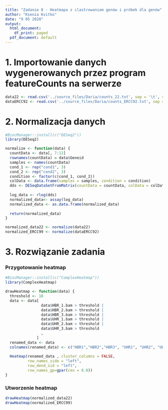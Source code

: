 ```yaml
---
title: "Zadanie 8 - Heatmapa z clastrowaniem genów i próbek dla genów"
author: "Ksenia Kvitko"
date: "9 05 2020"
output:
  html_document:
    df_print: paged
  pdf_document: default
---
```


# 1. Importowanie danych wygenerowanych przez program featureCounts na serwerze
```r
data22 <- read.csv('../source_files/Daria/counts_22.txt', sep = '\t', skip = 1)
dataERCC92 <- read.csv('../source_files/Daria/counts_ERCC92.txt', sep = '\t', skip = 1)
```

# 2. Normalizacja danych

```r
#BiocManager::install(c("DESeq2"))
library(DESeq2)

normalize <- function(data) {
  countData <- data[, 7:12]
  rownames(countData) = data$Geneid
  samples <- names(countData)
  cond_1 <- rep("cond1", 3)
  cond_2 <- rep("cond2", 3)
  condition <- factor(c(cond_1, cond_2))
  colData <- data.frame(samples = samples, condition = condition)
  dds <- DESeqDataSetFromMatrix(countData = countData, colData = colData, design = ~condition)
  
  log_data <- rlog(dds)
  normalized_data<- assay(log_data)
  normalized_data <- as.data.frame(normalized_data)
  
  return(normalized_data)
}

normalized_data22 <- normalize(data22)
normalized_ERCC99 <- normalize(dataERCC92)
```


# 3. Rozwiązanie zadania

### Przygotowanie heatmap

```r
#BiocManager::install(c("ComplexHeatmap"))
library(ComplexHeatmap)

drawHeatmap <- function(data) {
  threshold <- 10
  data <- data[
                data$HBR_1.bam > threshold | 
                data$HBR_2.bam > threshold | 
                data$HBR_3.bam > threshold | 
                data$UHR_1.bam > threshold | 
                data$UHR_2.bam > threshold | 
                data$UHR_3.bam > threshold
                , 
              ]
  renamed_data <- data
  colnames(renamed_data) <- c("HBR1","HBR2","HBR3", "UHR1", "UHR2", "UHR3")
  
  Heatmap(renamed_data , cluster_columns = FALSE,
          row_names_side = "left",
          row_dend_sid = "left",
          row_names_gp=gpar(cex = 0.8))
}
```

### Utworzenie heatmap
```r
drawHeatmap(normalized_data22)
drawHeatmap(normalized_ERCC99)
```